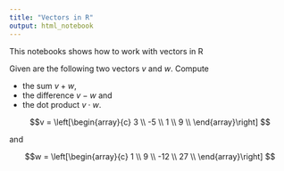 ```yaml
---
title: "Vectors in R"
output: html_notebook
---
```


This notebooks shows how to work with vectors in R

Given are the following two vectors $v$ and $w$. Compute

* the sum $v+w$, 
* the difference $v-w$ and 
* the dot product $v\cdot w$. 

$$v = \left[\begin{array}{c}
   3  \\ 
  -5  \\ 
   1  \\ 
   9  \\
  \end{array}\right]
$$

and 

$$w = \left[\begin{array}{c}
    1  \\ 
    9  \\ 
  -12  \\ 
   27  \\
  \end{array}\right]
$$

